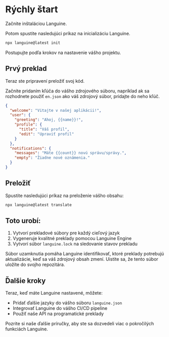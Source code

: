# Rýchly štart

Začnite inštaláciou Languine.

Potom spustite nasledujúci príkaz na inicializáciu Languine.

```bash title="Terminál"
npx languine@latest init
```

Postupujte podľa krokov na nastavenie vášho projektu.

## Prvý preklad

Teraz ste pripravení preložiť svoj kód.

Začnite pridaním kľúča do vášho zdrojového súboru, napríklad ak sa rozhodnete použiť `en.json` ako váš zdrojový súbor, pridajte do neho kľúč.

```json title="src/locales/en.json"
{
  "welcome": "Vitajte v našej aplikácii!",
  "user": {
    "greeting": "Ahoj, {{name}}!",
    "profile": {
      "title": "Váš profil",
      "edit": "Upraviť profil"
    }
  },
  "notifications": {
    "messages": "Máte {{count}} novú správu/správy.",
    "empty": "Žiadne nové oznámenia."
  }
}

```


## Preložiť

Spustite nasledujúci príkaz na preloženie vášho obsahu:

```bash title="Terminál"
npx languine@latest translate
```

## Toto urobí:
1. Vytvorí prekladové súbory pre každý cieľový jazyk
2. Vygeneruje kvalitné preklady pomocou Languine Engine
3. Vytvorí súbor `languine.lock` na sledovanie stavov prekladu

Súbor uzamknutia pomáha Languine identifikovať, ktoré preklady potrebujú aktualizácie, keď sa váš zdrojový obsah zmení. Uistite sa, že tento súbor uložíte do svojho repozitára.

## Ďalšie kroky

Teraz, keď máte Languine nastavené, môžete:
- Pridať ďalšie jazyky do vášho súboru `languine.json`
- Integrovať Languine do vášho CI/CD pipeline
- Použiť naše API na programatické preklady

Pozrite si naše ďalšie príručky, aby ste sa dozvedeli viac o pokročilých funkciách Languine.